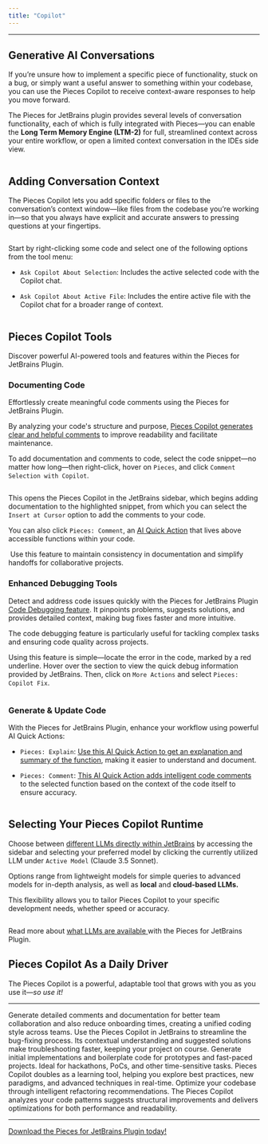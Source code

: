 ```yaml
---
title: "Copilot"
---
```


***

## Generative AI Conversations

If you’re unsure how to implement a specific piece of functionality, stuck on a bug, or simply want a useful answer to something within your codebase, you can use the Pieces Copilot to receive context-aware responses to help you move forward.

The Pieces for JetBrains plugin provides several levels of conversation functionality, each of which is fully integrated with Pieces—you can enable the **Long Term Memory Engine (LTM-2)** for full, streamlined context across your entire workflow, or open a limited context conversation in the IDEs side view.

<Image src="https://storage.googleapis.com/hashnode_product_documentation_assets/jetbrains_plugin_assets/jetbrains_plugin_assets/pieces_copilot/MAIN_pieces_copilot/chat_window_open.png" alt="" align="center" fullwidth="true" />

## Adding Conversation Context

The Pieces Copilot lets you add specific folders or files to the conversation’s context window—like files from the codebase you’re working in—so that you always have explicit and accurate answers to pressing questions at your fingertips.

<Image src="https://storage.googleapis.com/hashnode_product_documentation_assets/jetbrains_plugin_assets/jetbrains_plugin_assets/pieces_copilot/MAIN_pieces_copilot/add_to_copilot_context_file.png" alt="" align="center" fullwidth="true" />

Start by right-clicking some code and select one of the following options from the tool menu:

* `Ask Copilot About Selection`: Includes the active selected code with the Copilot chat.

* `Ask Copilot About Active File`: Includes the entire active file with the Copilot chat for a broader range of context.

<Image src="https://storage.googleapis.com/hashnode_product_documentation_assets/jetbrains_plugin_assets/jetbrains_plugin_assets/pieces_copilot/MAIN_pieces_copilot/hovering_ask_about_selection.png" alt="" align="center" fullwidth="true" />

## Pieces Copilot Tools

Discover powerful AI-powered tools and features within the Pieces for JetBrains Plugin.

### Documenting Code

Effortlessly create meaningful code comments using the Pieces for JetBrains Plugin.

By analyzing your code's structure and purpose, [Pieces Copilot generates clear and helpful comments](https://docs.pieces.app/products/extensions-plugins/jetbrains/copilot/documenting-code#commenting-code-selections-with-pieces-copilot) to improve readability and facilitate maintenance.

To add documentation and comments to code, select the code snippet—no matter how long—then right-click, hover on `Pieces`, and click `Comment Selection with Copilot`.

<Image src="https://storage.googleapis.com/hashnode_product_documentation_assets/jetbrains_plugin_assets/jetbrains_plugin_assets/pieces_copilot/MAIN_pieces_copilot/hovering_comment_selection.png" alt="" align="center" fullwidth="true" />

This opens the Pieces Copilot in the JetBrains sidebar, which begins adding documentation to the highlighted snippet, from which you can select the `Insert at Cursor` option to add the comments to your code.

You can also click `Pieces: Comment`, an [AI Quick Action](https://docs.pieces.app/products/extensions-plugins/jetbrains/copilot/chat#ai-quick-actions) that lives above accessible functions within your code.

<Image src="https://storage.googleapis.com/hashnode_product_documentation_assets/jetbrains_plugin_assets/jetbrains_plugin_assets/pieces_copilot/MAIN_pieces_copilot/adding-code-comments-quick-action.gif" alt="" align="center" fullwidth="true" />

<Callout type="info">
  Use this feature to maintain consistency in documentation and simplify handoffs for collaborative projects.
</Callout>

### Enhanced Debugging Tools

Detect and address code issues quickly with the Pieces for JetBrains Plugin [Code Debugging feature](https://docs.pieces.app/products/extensions-plugins/jetbrains/copilot/debugging-errors). It pinpoints problems, suggests solutions, and provides detailed context, making bug fixes faster and more intuitive.

The code debugging feature is particularly useful for tackling complex tasks and ensuring code quality across projects.

Using this feature is simple—locate the error in the code, marked by a red underline. Hover over the section to view the quick debug information provided by JetBrains. Then, click on `More Actions` and select `Pieces: Copilot Fix`.

<Image src="https://storage.googleapis.com/hashnode_product_documentation_assets/jetbrains_plugin_assets/jetbrains_plugin_assets/pieces_copilot/MAIN_pieces_copilot/pieces_fix_quick_action.gif" alt="" align="center" fullwidth="true" />

### Generate & Update Code

With the Pieces for JetBrains Plugin, enhance your workflow using powerful AI Quick Actions:

* `Pieces: Explain`: [Use this AI Quick Action to get an explanation and summary of the function](https://docs.pieces.app/products/extensions-plugins/jetbrains/copilot/chat#via-ai-quick-actions), making it easier to understand and document.

* `Pieces: Comment`: [This AI Quick Action adds intelligent code comments](https://docs.pieces.app/products/extensions-plugins/jetbrains/copilot/documenting-code#via-pieces-comment) to the selected function based on the context of the code itself to ensure accuracy.

<Image src="https://storage.googleapis.com/hashnode_product_documentation_assets/jetbrains_plugin_assets/jetbrains_plugin_assets/pieces_copilot/MAIN_pieces_copilot/comment%20inline.png" alt="" align="center" fullwidth="true" />

## Selecting Your Pieces Copilot Runtime

Choose between [different LLMs directly within JetBrains](https://docs.pieces.app/products/extensions-plugins/jetbrains/copilot/llm-settings) by accessing the sidebar and selecting your preferred model by clicking the currently utilized LLM under `Active Model` (Claude 3.5 Sonnet).

Options range from lightweight models for simple queries to advanced models for in-depth analysis, as well as **local** and **cloud-based LLMs.**

This flexibility allows you to tailor Pieces Copilot to your specific development needs, whether speed or accuracy.

<Image src="https://storage.googleapis.com/hashnode_product_documentation_assets/jetbrains_plugin_assets/jetbrains_plugin_assets/pieces_copilot/MAIN_pieces_copilot/changing_runtime.png" alt="" align="center" fullwidth="true" />

Read more about [what LLMs are available ](https://docs.pieces.app/products/extensions-plugins/jetbrains/configuration#supported-llms)with the Pieces for JetBrains Plugin.

## Pieces Copilot As a Daily Driver

The Pieces Copilot is a powerful, adaptable tool that grows with you as you use it—*so use it!*

***

<AccordionGroup>
  <Accordion title="Collaborative Coding Made Easy">
    Generate detailed comments and documentation for better team collaboration and also reduce onboarding times, creating a unified coding style across teams.
  </Accordion>

  <Accordion title="Troubleshoot and Resolve Bugs Swiftly">
    Use the Pieces Copilot in JetBrains to streamline the bug-fixing process. Its contextual understanding and suggested solutions make troubleshooting faster, keeping your project on course.
  </Accordion>

  <Accordion title="Quick Prototyping">
    Generate initial implementations and boilerplate code for prototypes and fast-paced projects. Ideal for hackathons, PoCs, and other time-sensitive tasks.
  </Accordion>

  <Accordion title="Skill Enhancement">
    Pieces Copilot doubles as a learning tool, helping you explore best practices, new paradigms, and advanced techniques in real-time.
  </Accordion>

  <Accordion title="Efficient Code Refactoring">
    Optimize your codebase through intelligent refactoring recommendations. The Pieces Copilot analyzes your code patterns suggests structural improvements and delivers optimizations for both performance and readability.
  </Accordion>
</AccordionGroup>

***

<a target="_blank" href="http://plugins.jetbrains.com/plugin/17328-pieces">Download the Pieces for JetBrains Plugin today!</a>
